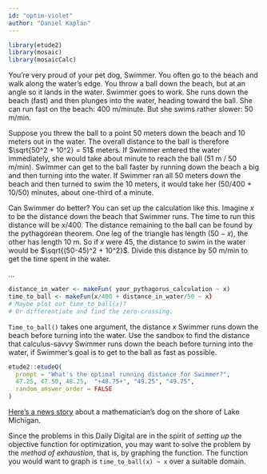 ```yaml
---
id: "optim-violet"
author: "Daniel Kaplan"
---
```


```r
library(etude2)
library(mosaic)
library(mosaicCalc)
```


You're very proud of your pet dog, Swimmer. You often go to the beach and walk along the water's edge. You throw a ball down the beach, but at an angle so it lands in the water. Swimmer goes to work. She runs down the beach (fast) and then plunges into the water, heading toward the ball. She can run fast on the beach: 400 m/minute. But she swims rather slower: 50 m/min. 

Suppose you threw the ball to a point 50 meters down the beach and 10 meters out in the water. The overall distance to the ball is therefore $\sqrt{50^2 + 10^2} = 51$ meters. If Swimmer entered the water immediately, she would take about minute to reach the ball (51 m / 50 m/min). Swimmer can get to the ball faster by running down the beach a big and then turning into the water. If Swimmer ran all 50 meters down the beach and then turned to swim the 10 meters, it would take her (50/400 + 10/50) minutes, about one-third of a minute.

Can Swimmer do better? You can set up the calculation like this. Imagine $x$ to be the distance down the beach that Swimmer runs. The time to run this distance will be $x/400$. The distance remaining to the ball can be found by the pythagorean theorem. One leg of the triangle has length $(50-x)$, the other has length 10 m. So if $x$ were 45, the distance to swim in the water would be $\sqrt{(50-45)^2 + 10^2}$. Divide this distance by 50 m/min to get the time spent in the water.

<span title='daily-digital-36-sandbox1'>...</span>
```r
distance_in_water <- makeFun( your_pythagorus_calculation ~ x)
time_to_ball <- makeFun(x/400 + distance_in_water/50 ~ x}
# Maybe plot out time_to_ball(x)?
# Or differentiate and find the zero-crossing.


```


`Time_to_ball()` takes one argument, the distance $x$ Swimmer runs down the beach before turning into the water. Use the sandbox to find the distance that calculus-savvy Swimmer runs down the beach before turning into the water, if Swimmer's goal is to get to the ball as fast as possible.

```r
etude2::etudeQ(
  prompt = "What's the optimal running distance for Swimmer?",
  47.25, 47.50, 48.25,  "+48.75+", "49.25", "49.75",
  random_answer_order = FALSE
)
```

[Here's a news story](https://abcnews.go.com/Technology/story?id=97628&page=1) about a mathematician's dog on the shore of Lake Michigan.

Since the problems in this Daily Digital are in the spirit of *setting up* the objective function for optimization, you may want to solve the problem by the *method of exhaustion*, that is, by graphing the function. The function you would want to graph is `time_to_ball(x) ~ x` over a suitable domain.
